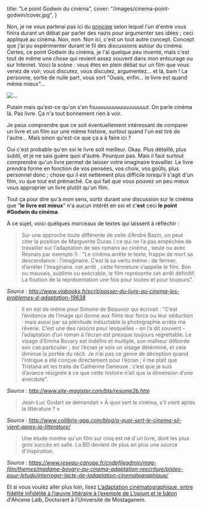   title: "Le point Godwin du cinéma",
  cover: "/images/cinema-point-godwin/cover.jpg",
}

Non, je ne vous parlerai pas ici du [principe](https://fr.wikipedia.org/wiki/Loi_de_Godwin) selon lequel l'un d'entre vous finira durant un débat par parler des nazis pour argumenter ses idées ; ceci appliqué au cinéma. Non, non. Non ici, c'est un tout autre concept. Concept que j'ai pu expérimenter durant le fil des discussions autour du cinéma. Certes, ce point Godwin du cinéma, je l'ai quelque peu inventé, mais c'est tout de même une chose qui revient assez souvent dans mon entourage ou sur Internet.
Voici la scène : vous êtes en plein débat sur un film que vous venez de voir; vous discutez, vous discutez, argumentez… et là, bam ! La personne, sortie de nulle part, vous sort "Ouais, enfin… le livre est quand même mieux"…

<img alt="…" src="http://i.giphy.com/3oxRmfJWm7w6LHx2b6.gif" />

Putain mais qu'est-ce qu'on s'en fouuuuuuuuuuuuuuuuut. On parle cinéma là. Pas livre. Ça n'a tout bonnement rien à voir.

Je peux comprendre que ce soit éventuellement intéressant de comparer un livre et un film sur une même histoire, surtout quand l'un est tiré de l'autre… Mais sinon qu'est-ce que ça a à faire ici ?

Oui c'est probable qu'en soi le livre soit meilleur. Okay. Plus détaillé, plus subtil, et je ne sais guère quoi d'autre. Pourquoi pas. Mais il faut surtout comprendre qu'un livre permet de laisser votre imaginaire travailler. Le livre prendra forme en fonction de vos pensées, vos choix, vos goûts, plus personnel donc ; chose qui il est nettement plus difficile lorsqu'il s'agit d'un film, vu que tout est prémaché. Ce qui fait que vous pouvez un peu mieux vous approprier un livre plutôt qu'un film.

Tout ça pour dire qu'à mon sens, sortir durant une discussion sur le cinéma que "**le livre est mieux**" n'a aucun intérêt en soi et c'**est** ceci **le point #Godwin du cinéma**.

À ce sujet, voici quelques morceaux de textes qui laissent à réfléchir :

> Sur une approche toute différente de celle d’André Bazin, on peut citer la position de Marguerite Duras ( ce qui ne l’a pas empêchée de travailler sur l’adaptation de ses romans au cinéma , seule ou avec Resnais par exemple !) : "Le cinéma arrête le texte, frappe de mort sa descendance : l’imaginaire. C’est là sa vertu même : de fermer, d’arrêter l’imaginaire. cet arrêt , cette fermeture s’appelle le film. Bon ou mauvais, sublime ou exécrable, le film représente cet arrêt définitif. La fixation de la représentation une fois pour toutes et pour toujours".

_Source : http://www.viabooks.fr/ecrit/passer-du-livre-au-cinema-les-problemes-d-adaptation-19638_

> Il en est de même pour Simone de Beauvoir qui écrivait : "C’est l’évidence de l’image qui donne aux films leur force ou leur séduction : mais aussi par sa plénitude inéluctable la photographie arrête ma rêverie. C’est une des raisons pour lesquelles - on l’a dit souvent - l’adaptation d’un roman à l’écran est presque toujours regrettable. Le visage d’Emma Bovary est indéfini et multiple, son malheur déborde son cas particulier ; sur l’écran je vois un visage déterminé, et cela diminue la portée du récit. Je n’ai pas ce genre de déception quand l’intrigue a été conçue directement pour l’écran ; il me plaît que Tristana ait les traits de Catherine Deneuve : c’est que je suis d’avance résignée à ce que cette histoire n’ait que la dimension d’une anecdote".

_Source : http://www.site-magister.com/bts/resume2b.htm_

> Jean-Luc Godart se demandait « À quoi sert le cinéma, s’il vient après la littérature ? »

_Source : http://www.collibris-app.com/blog/a-quoi-sert-le-cinema-sil-vient-apres-la-litterature/_

> Une étude montre qu'un film sur cinq est né d'un livre, dont les plus gros succès en salle. La BD devient de plus en plus une source d'inspiration.

_Source : https://www.reseau-canope.fr/cndpfileadmin/mag-film/themes/madame-bovary-au-cinema-adaptation-reecriture/pistes-pour-letude/interroger-lacte-de-ladaptation-cinematographique/_

Et si vous voulez aller plus loin, lisez [L’adaptation cinématographique, entre fidélité infidélité à l’œuvre littéraire à l’exemple de L’opium et le bâton](http://gerflint.fr/Base/Algerie13/laib.pdf) d'Ahcene Laib, Doctorant à l'Université de Mostaganem.
